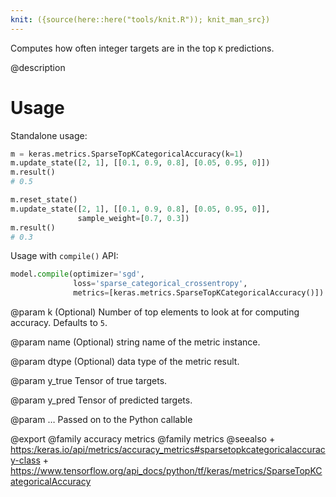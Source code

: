 ```yaml
---
knit: ({source(here::here("tools/knit.R")); knit_man_src})
---
```

Computes how often integer targets are in the top `K` predictions.

@description

# Usage
Standalone usage:

```python
m = keras.metrics.SparseTopKCategoricalAccuracy(k=1)
m.update_state([2, 1], [[0.1, 0.9, 0.8], [0.05, 0.95, 0]])
m.result()
# 0.5
```

```python
m.reset_state()
m.update_state([2, 1], [[0.1, 0.9, 0.8], [0.05, 0.95, 0]],
               sample_weight=[0.7, 0.3])
m.result()
# 0.3
```

Usage with `compile()` API:

```python
model.compile(optimizer='sgd',
              loss='sparse_categorical_crossentropy',
              metrics=[keras.metrics.SparseTopKCategoricalAccuracy()])
```

@param k
(Optional) Number of top elements to look at for computing accuracy.
Defaults to `5`.

@param name
(Optional) string name of the metric instance.

@param dtype
(Optional) data type of the metric result.

@param y_true
Tensor of true targets.

@param y_pred
Tensor of predicted targets.

@param ...
Passed on to the Python callable

@export
@family accuracy metrics
@family metrics
@seealso
+ <https:/keras.io/api/metrics/accuracy_metrics#sparsetopkcategoricalaccuracy-class>
+ <https://www.tensorflow.org/api_docs/python/tf/keras/metrics/SparseTopKCategoricalAccuracy>
